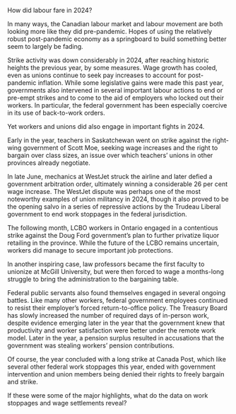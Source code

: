 How did labour fare in 2024? 

In many ways, the Canadian labour market and labour movement are both looking more like they did pre-pandemic. Hopes of using the relatively robust post-pandemic economy as a springboard to build something better seem to largely be fading. 

Strike activity was down considerably in 2024, after reaching historic heights the previous year, by some measures. Wage growth has cooled, even as unions continue to seek pay increases to account for post-pandemic inflation. While some legislative gains were made this past year, governments also intervened in several important labour actions to end or pre-empt strikes and to come to the aid of employers who locked out their workers. In particular, the federal government has been especially coercive in its use of back-to-work orders. 

Yet workers and unions did also engage in important fights in 2024. 

Early in the year, teachers in Saskatchewan went on strike against the right-wing government of Scott Moe, seeking wage increases and the right to bargain over class sizes, an issue over which teachers’ unions in other provinces already negotiate.   

In late June, mechanics at WestJet struck the airline and later defied a government arbitration order, ultimately winning a considerable 26 per cent wage increase. The WestJet dispute was perhaps one of the most noteworthy examples of union militancy in 2024, though it also proved to be the opening salvo in a series of repressive actions by the Trudeau Liberal government to end work stoppages in the federal jurisdiction. 

The following month, LCBO workers in Ontario engaged in a contentious strike against the Doug Ford government’s plan to further privatize liquor retailing in the province. While the future of the LCBO remains uncertain, workers did manage to secure important job protections. 

In another inspiring case, law professors became the first faculty to unionize at McGill University, but were then forced to wage a months-long struggle to bring the administration to the bargaining table. 

Federal public servants also found themselves engaged in several ongoing battles. Like many other workers, federal government employees continued to resist their employer’s forced return-to-office policy. The Treasury Board has slowly increased the number of required days of in-person work, despite evidence emerging later in the year that the government knew that productivity and worker satisfaction were better under the remote work model. Later in the year, a pension surplus resulted in accusations that the government was stealing workers’ pension contributions. 

Of course, the year concluded with a long strike at Canada Post, which like several other federal work stoppages this year, ended with government intervention and union members being denied their rights to freely bargain and strike. 

If these were some of the major highlights, what do the data on work stoppages and wage settlements reveal? 